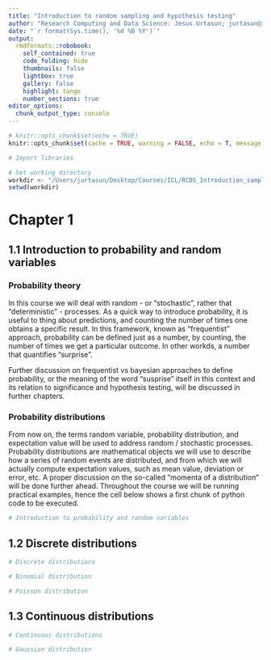 ```yaml
---
title: "Introduction to random sampling and hypothesis testing"
author: "Research Computing and Data Science: Jesus Urtasun; jurtasun@ic.ac.uk"
date: "`r format(Sys.time(), '%d %B %Y')`"
output:
  rmdformats::robobook:
    self_contained: true
    code_folding: hide
    thumbnails: false
    lightbox: true
    gallery: false
    highlight: tango
    number_sections: true
editor_options: 
  chunk_output_type: console
---
```


```r

# knitr::opts_chunk$set(echo = TRUE)
knitr::opts_chunk$set(cache = TRUE, warning = FALSE, echo = T, message = FALSE, cache.lazy = FALSE)

```

```r

# Import libraries

# Set working directory
workdir <- "/Users/jurtasun/Desktop/Courses/ICL/RCDS_Introduction_sampling_hypothesis_testing/Chapter1"
setwd(workdir)

```

# Chapter 1

## 1.1 Introduction to probability and random variables

### Probability theory

In this course we will deal with random - or "stochastic", rather that "deterministic" - processes. As a quick way to introduce probability, it is useful to thing about predictions, and counting the number of times one obtains a specific result. In this framework, known as "frequentist" approach, probability can be defined just as a number, by counting, the number of times we get a particular outcome. In other workds, a number that quantifies "surprise".

Further discussion on frequentist vs bayesian approaches to define probability, or the meaning of the word "susprise" itself in this context and its relation to significance and hypothesis testing, will be discussed in further chapters.

### Probability distributions

From now on, the terms random variable, probability distribution, and expectation value will be used to address random / stochastic processes. Probability distributions are mathematical objects we will use to describe how a series of random events are distributed, and from which we will actually compute expectation values, such as mean value, deviation or error, etc. A proper discussion on the so-called "momenta of a distribution" will be done further ahead. Throughout the course we will be running practical examples, hence the cell below shows a first chunk of python code to be executed.


```r

# Introduction to probability and random variables

```

## 1.2 Discrete distributions

```r

# Discrete distributions

# Binomial distribution

# Poisson distribution

```

## 1.3 Continuous distributions

```r

# Continuous distributions

# Gaussian distribution

```

